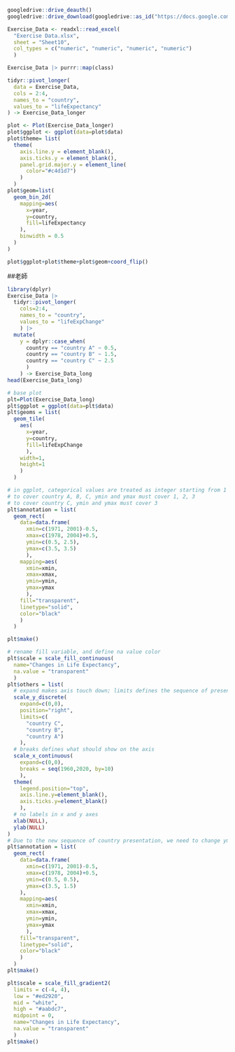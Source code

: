 ```r
googledrive::drive_deauth()
googledrive::drive_download(googledrive::as_id("https://docs.google.com/spreadsheets/d/1lkts4hLkrAFAobONFXiEjgDnuUmXKci6YF--vg1pC1s/edit#gid=1034803737"))

Exercise_Data <- readxl::read_excel(
  "Exercise Data.xlsx",
  sheet = "Sheet10",
  col_types = c("numeric", "numeric", "numeric", "numeric")
  )

Exercise_Data |> purrr::map(class)
```


```r
tidyr::pivot_longer(
  data = Exercise_Data,
  cols = 2:4,
  names_to = "country",
  values_to = "lifeExpectancy"
) -> Exercise_Data_longer
```

```r
plot <- Plot(Exercise_Data_longer)
plot$ggplot <- ggplot(data=plot$data)
plot$theme= list(
  theme(
    axis.line.y = element_blank(),
    axis.ticks.y = element_blank(),
    panel.grid.major.y = element_line(
      color="#c4d1d7")
    )
  )
plot$geom=list(
  geom_bin_2d(
    mapping=aes(
      x=year,
      y=country,
      fill=lifeExpectancy
    ),
    binwidth = 0.5
  )
)

plot$ggplot+plot$theme+plot$geom+coord_flip()
```


##老師
```r
library(dplyr)
Exercise_Data |>
  tidyr::pivot_longer(
    cols=2:4,
    names_to = "country",
    values_to = "lifeExpChange"
    ) |> 
  mutate(
    y = dplyr::case_when(
      country == "country A" ~ 0.5,
      country == "country B" ~ 1.5,
      country == "country C" ~ 2.5
      )
    ) -> Exercise_Data_long
head(Exercise_Data_long)
```


```r
# base plot
plt=Plot(Exercise_Data_long)
plt$ggplot = ggplot(data=plt$data)
plt$geoms = list(
  geom_tile(
    aes(
      x=year,
      y=country,
      fill=lifeExpChange
      ),
    width=1,
    height=1
    )
  )

# in ggplot, categorical values are treated as integer starting from 1
# to cover country A, B, C, ymin and ymax must cover 1, 2, 3
# to cover country C, ymin and ymax must cover 3
plt$annotation = list(
  geom_rect(
    data=data.frame(
      xmin=c(1971, 2001)-0.5,
      xmax=c(1978, 2004)+0.5,
      ymin=c(0.5, 2.5),
      ymax=c(3.5, 3.5)
      ),
    mapping=aes(
      xmin=xmin,
      xmax=xmax,
      ymin=ymin,
      ymax=ymax
      ),
    fill="transparent",
    linetype="solid",
    color="black"
    )
  )

plt$make()
```

```r
# rename fill variable, and define na value color
plt$scale = scale_fill_continuous(
  name="Changes in Life Expectancy",
  na.value = "transparent"
  )
plt$others = list(
  # expand makes axis touch down; limits defines the sequence of presentation as levels can do
  scale_y_discrete(
    expand=c(0,0),
    position="right",
    limits=c(
      "country C",
      "country B",
      "country A")
    ),
  # breaks defines what should show on the axis
  scale_x_continuous(
    expand=c(0,0),
    breaks = seq(1960,2020, by=10)
    ),
  theme(
    legend.position="top",
    axis.line.y=element_blank(),
    axis.ticks.y=element_blank()
    ),
  # no labels in x and y axes
  xlab(NULL),
  ylab(NULL)
)
# Due to the new sequence of country presentation, we need to change ymin and ymax setting
plt$annotation = list(
  geom_rect(
    data=data.frame(
      xmin=c(1971, 2001)-0.5,
      xmax=c(1978, 2004)+0.5,
      ymin=c(0.5, 0.5),
      ymax=c(3.5, 1.5)
    ),
    mapping=aes(
      xmin=xmin,
      xmax=xmax,
      ymin=ymin,
      ymax=ymax
      ),
    fill="transparent",
    linetype="solid",
    color="black"
    )
  )
plt$make()
```

```r
plt$scale = scale_fill_gradient2(
  limits = c(-4, 4),
  low = "#ed2920",
  mid = "white",
  high = "#aabdc7",
  midpoint = 0,
  name="Changes in Life Expectancy",
  na.value = "transparent"
  )
plt$make()
```

